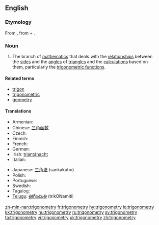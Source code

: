 ==English==

===Etymology===
From {{NL.}} {{term|trigonometria|lang=la}}, from {{etyl|grc}} {{term|τρίγωνον||triangle|sc=Polytonic|tr=trigōnon|lang=grc}} + {{term|-metria||-metry|lang=la}}.

===Noun===
{{wikipedia}}
{{en-noun|-}}

# {{mathematics}} The branch of [[mathematics]] that deals with the [[relationship]]s between the [[side]]s and the [[angle]]s of [[triangle]]s and the [[calculation]]s based on them, particularly the [[trigonometric function]]s.

====Related terms====
* [[trigon]]
* [[trigonometric]]
* [[geometry]]

====Translations====
{{trans-top|branch of matematics}}
* Armenian: {{t|hy|եռանկյունաչափություն|sc=Armn|tr=eṙankyunačap’ut’yun}}
* Chinese: [[三角函数]]
* Czech: {{t+|cs|trigonometrie|f}}
* Finnish: {{t+|fi|trigonometria}}
* French: {{t+|fr|trigonométrie|f}}
* German: {{t+|de|Trigonometrie|f}}
* Irish: [[triantánacht]]
* Italian: {{t+|it|trigonometria|f}}
{{trans-mid}}
* Japanese: [[三角法]] (sankakuhō)
* Polish: {{t-|pl|trygonometria|f}}
* Portuguese: {{t+|pt|trigonometria|f}}
* Swedish: {{t+|sv|trigonometri|c}}
* Tagalog: {{t|tl|tatsihan|xs=Tagalog}}
* [[Telugu]]: [[త్రికోణమితి]] (trikONamiti)
{{trans-bottom}}

[[zh-min-nan:trigonometry]]
[[fr:trigonometry]]
[[hy:trigonometry]]
[[io:trigonometry]]
[[kk:trigonometry]]
[[hu:trigonometry]]
[[ru:trigonometry]]
[[sv:trigonometry]]
[[ta:trigonometry]]
[[vi:trigonometry]]
[[uk:trigonometry]]
[[zh:trigonometry]]
